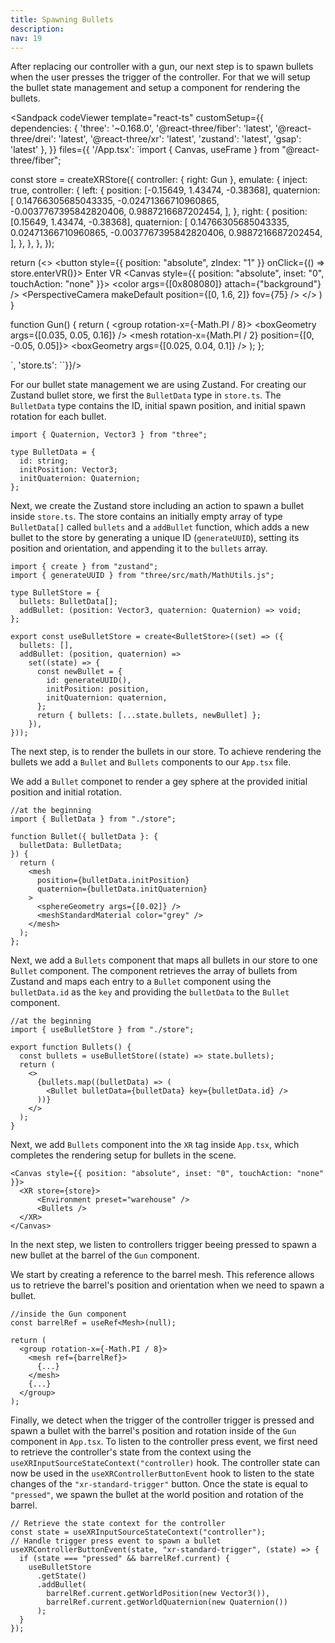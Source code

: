 ```yaml
---
title: Spawning Bullets
description: 
nav: 19
---
```


After replacing our controller with a gun, our next step is to spawn bullets when the user presses the trigger of the controller. For that we will setup the bullet state management and setup a component for rendering the bullets.

<Sandpack codeViewer
  template="react-ts"
  customSetup={{
    dependencies: {
      'three': '~0.168.0',
      '@react-three/fiber': 'latest',
      '@react-three/drei': 'latest',
      '@react-three/xr': 'latest',
      'zustand': 'latest',
      'gsap': 'latest'
    },
  }}
  files={{
    '/App.tsx': `import { Canvas, useFrame } from "@react-three/fiber";

const store = createXRStore({
  controller: { right: Gun },
  emulate: {
    inject: true,
    controller: {
      left: {
        position: [-0.15649, 1.43474, -0.38368],
        quaternion: [
          0.14766305685043335, -0.02471366710960865, -0.0037767395842820406,
          0.9887216687202454,
        ],
      },
      right: {
        position: [0.15649, 1.43474, -0.38368],
        quaternion: [
          0.14766305685043335, 0.02471366710960865, -0.0037767395842820406,
          0.9887216687202454,
        ],
      },
    },
  },
});

  return (<>
    <button style={{ position: "absolute", zIndex: "1" }} onClick={() => store.enterVR()}>
        Enter VR
    </button>
    <Canvas style={{ position: "absolute", inset: "0", touchAction: "none" }}>
      <XR store={store}>
        <Environment preset="warehouse" />
        <Grid infiniteGrid />
        <color args={[0x808080]} attach={"background"} />
        <PerspectiveCamera makeDefault position={[0, 1.6, 2]} fov={75} />
      </XR>
    </Canvas>
    </>
  )
}

function Gun() {
  return (
    <group rotation-x={-Math.PI / 8}>
      <mesh>
        <boxGeometry args={[0.035, 0.05, 0.16]} />
        <meshStandardMaterial color="orange" />
      </mesh>
      <mesh rotation-x={Math.PI / 2} position={[0, -0.05, 0.05]}>
        <boxGeometry args={[0.025, 0.04, 0.1]} />
        <meshStandardMaterial color="grey" />
      </mesh>
    </group>
  );
};

`, 'store.ts': ``}}/>

For our bullet state management we are using Zustand. For creating our Zustand bullet store, we first the `BulletData` type in `store.ts`. The `BulletData` type contains the ID, initial spawn position, and initial spawn rotation for each bullet.

```tsx
import { Quaternion, Vector3 } from "three";

type BulletData = {
  id: string;
  initPosition: Vector3;
  initQuaternion: Quaternion;
};
```

Next, we create the Zustand store including an action to spawn a bullet inside `store.ts`. The store contains an initially empty array of type `BulletData[]` called `bullets` and a `addBullet` function, which adds a new bullet to the store by generating a unique ID (`generateUUID`), setting its position and orientation, and appending it to the `bullets` array.

```tsx
import { create } from "zustand";
import { generateUUID } from "three/src/math/MathUtils.js";

type BulletStore = {
  bullets: BulletData[];
  addBullet: (position: Vector3, quaternion: Quaternion) => void;
};

export const useBulletStore = create<BulletStore>((set) => ({
  bullets: [],
  addBullet: (position, quaternion) =>
    set((state) => {
      const newBullet = {
        id: generateUUID(),
        initPosition: position,
        initQuaternion: quaternion,
      };
      return { bullets: [...state.bullets, newBullet] };
    }),
}));
```

The next step, is to render the bullets in our store. To achieve rendering the bullets we add a `Bullet` and `Bullets` components to our `App.tsx` file. 

We add a `Bullet` componet to render a gey sphere at the provided initial position and initial rotation.

```tsx
//at the beginning
import { BulletData } from "./store";

function Bullet({ bulletData }: {
  bulletData: BulletData;
}) {
  return (
    <mesh
      position={bulletData.initPosition}
      quaternion={bulletData.initQuaternion}
    >
      <sphereGeometry args={[0.02]} />
      <meshStandardMaterial color="grey" />
    </mesh>
  );
};
```

Next, we add a `Bullets` component that maps all bullets in our store to one `Bullet` component. The component retrieves the array of bullets from Zustand and maps each entry to a `Bullet` component using the `bulletData.id` as the `key` and providing the `bulletData` to the `Bullet` component.

```tsx
//at the beginning
import { useBulletStore } from "./store";

export function Bullets() {
  const bullets = useBulletStore((state) => state.bullets);
  return (
    <>
      {bullets.map((bulletData) => (
        <Bullet bulletData={bulletData} key={bulletData.id} />
      ))}
    </>
  );
}
```

Next, we add `Bullets` component into the `XR` tag inside `App.tsx`, which completes the rendering setup for bullets in the scene.

```tsx
<Canvas style={{ position: "absolute", inset: "0", touchAction: "none" }}>
  <XR store={store}>
      <Environment preset="warehouse" />
      <Bullets />
  </XR>
</Canvas>
```

In the next step, we listen to controllers trigger beeing pressed to spawn a new bullet at the barrel of the `Gun` component.

We start by creating a reference to the barrel mesh. This reference allows us to retrieve the barrel's position and orientation when we need to spawn a bullet.

```tsx
//inside the Gun component
const barrelRef = useRef<Mesh>(null);

return (
  <group rotation-x={-Math.PI / 8}>
    <mesh ref={barrelRef}>
      {...}
    </mesh>
    {...}
  </group>
);
```

Finally, we detect when the trigger of the controller trigger is pressed and spawn a bullet with the barrel's position and rotation inside of the `Gun` component in `App.tsx`. To listen to the controller press event, we first need to retrieve the controller's state from the context using the `useXRInputSourceStateContext("controller)` hook. The controller state can now be used in the `useXRControllerButtonEvent` hook to listen to the state changes of the `"xr-standard-trigger"` button. Once the state is equal to `"pressed"`, we spawn the bullet at the world position and rotation of the barrel.

```tsx
// Retrieve the state context for the controller
const state = useXRInputSourceStateContext("controller");
// Handle trigger press event to spawn a bullet
useXRControllerButtonEvent(state, "xr-standard-trigger", (state) => {
  if (state === "pressed" && barrelRef.current) {
    useBulletStore
      .getState()
      .addBullet(
        barrelRef.current.getWorldPosition(new Vector3()),
        barrelRef.current.getWorldQuaternion(new Quaternion())
      );
  }
});
```